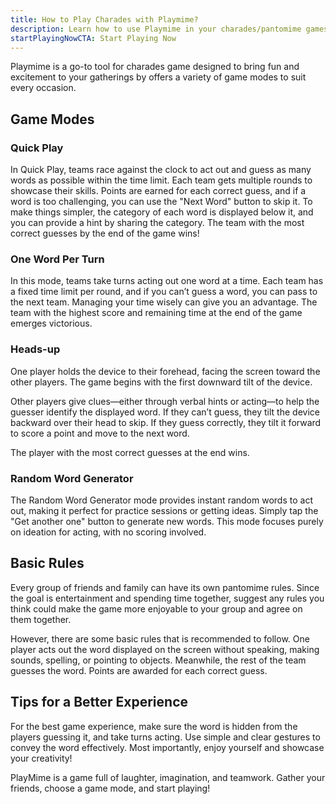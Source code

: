 ```yaml
---
title: How to Play Charades with Playmime?
description: Learn how to use Playmime in your charades/pantomime games.
startPlayingNowCTA: Start Playing Now
---
```


Playmime is a go-to tool for charades game designed to bring fun and excitement to your gatherings by offers a variety
of game modes to suit every occasion.

## Game Modes

### Quick Play

In Quick Play, teams race against the clock to act out and guess as many words as possible within the time limit.
Each team gets multiple rounds to showcase their skills. Points are earned for each correct guess, and if a word is
too challenging, you can use the "Next Word" button to skip it. To make things simpler, the category of each word is
displayed below it, and you can provide a hint by sharing the category. The team with the most correct guesses by the
end of the game wins!

### One Word Per Turn

In this mode, teams take turns acting out one word at a time. Each team has a fixed time limit per round, and if you
can’t guess a word, you can pass to the next team. Managing your time wisely can give you an advantage. The team with
the highest score and remaining time at the end of the game emerges victorious.

### Heads-up

One player holds the device to their forehead, facing the screen toward the other players. The game begins with the
first downward tilt of the device.

Other players give clues—either through verbal hints or acting—to help the guesser identify the displayed word.
If they can’t guess, they tilt the device backward over their head to skip. If they guess correctly, they tilt it
forward to score a point and move to the next word.

The player with the most correct guesses at the end wins.

### Random Word Generator

The Random Word Generator mode provides instant random words to act out, making it perfect for practice sessions or
getting ideas. Simply tap the "Get another one" button to generate new words. This mode focuses purely on
ideation for acting, with no scoring involved.

## Basic Rules

Every group of friends and family can have its own pantomime rules. Since the goal is entertainment and spending
time together, suggest any rules you think could make the game more enjoyable to your group and agree on them together.

However, there are some basic rules that is recommended to follow. One player acts out the word displayed on the
screen without speaking, making sounds, spelling, or pointing to objects. Meanwhile, the rest of the team guesses the
word. Points are awarded for each correct guess.

## Tips for a Better Experience

For the best game experience, make sure the word is hidden from the players guessing it, and take turns acting. Use
simple and clear gestures to convey the word effectively. Most importantly, enjoy yourself and showcase your creativity!

PlayMime is a game full of laughter, imagination, and teamwork. Gather your friends, choose a game mode, and start playing!
